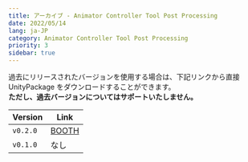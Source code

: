 ```yaml
---
title: アーカイブ - Animator Controller Tool Post Processing
date: 2022/05/14
lang: ja-JP
category: Animator Controller Tool Post Processing
priority: 3
sidebar: true
---
```


過去にリリースされたバージョンを使用する場合は、下記リンクから直接 UnityPackage をダウンロードすることができます。  
**ただし、過去バージョンについてはサポートいたしません。**

| Version  | Link                                                  |
| -------- | ----------------------------------------------------- |
| `v0.2.0` | [BOOTH](https://natsuneko-vrc.booth.pm/items/3853091) |
| `v0.1.0` | なし                                                  |
